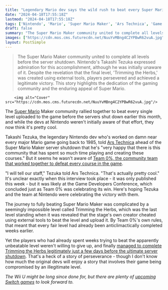 ```yaml
---
title: "Legendary Mario dev says the wild rush to beat every Super Mario Maker level before servers died is 'actually pretty cool'"
date: "2024-04-18T17:55:18Z"
lastmod: "2024-04-18T17:55:18Z"
tags: ['Nintendo', 'Mario', 'Super Mario Maker', 'Ars Technica', 'Game Developers Conference', 'Trimming the Herbs', 'Wii U', 'Nintendo Switch']
draft: false
summary: "The Super Mario Maker community united to complete all levels before the server shutdown. Nintendo's Takashi Tezuka expressed admiration for this accomplishment, although he was initially unaware of it. Despite the revelation that the final level, 'Trimming the Herbs,' was created using external tools, players persevered and achieved a legitimate victory. This story highlights the dedication of the gaming community and the enduring appeal of Super Mario."
images: ["https://cdn.mos.cms.futurecdn.net/NuuYvMBng4C2YPBwR62vuA.jpg"]
layout: PostSimple
---
```

> The Super Mario Maker community united to complete all levels before the server shutdown. Nintendo's Takashi Tezuka expressed admiration for this accomplishment, although he was initially unaware of it. Despite the revelation that the final level, 'Trimming the Herbs,' was created using external tools, players persevered and achieved a legitimate victory. This story highlights the dedication of the gaming community and the enduring appeal of Super Mario.


        <img alt="Cover" src="https://cdn.mos.cms.futurecdn.net/NuuYvMBng4C2YPBwR62vuA.jpg"/>
        
The [Super Mario](https://www.gamesradar.com/uk/tag/super-mario/) Maker community rallied together to beat every single level uploaded to the game before the servers shut down earlier this month, and while the devs at Nintendo weren't initially aware of that effort, they now think it's pretty cool.

Takashi Tezuka, the legendary Nintendo dev who's worked on damn near every major Mario game going back to 1985, told [Ars Technica](https://arstechnica.com/gaming/2024/04/after-decades-of-mario-how-do-developers-bridge-a-widening-generation-gap/2/) ahead of the Super Mario Maker server shutdown that he's "very happy that there is this community that has spent so much time playing and creating these courses." But it seems he wasn't aware of [Team 0%, the community team that worked together to defeat every course in the game](https://www.gamesradar.com/after-280000-attempts-the-final-level-of-super-mario-maker-turns-out-to-be-a-fake-and-now-players-can-start-celebrating-a-victory-they-already-achieved-a-week-ago/).

"I will tell our staff," Tezuka told Ars Technica. "That's actually pretty cool." It's unclear exactly when this interview took place - it was only published this week - but it was likely at the Game Developers Conference, which concluded just as Team 0% was celebrating its win. Here's hoping Tezuka and the team at Nintendo were celebrating the victory with them.

The journey to fully beating Super Mario Maker was complicated by a seemingly impossible level called Trimming the Herbs, which was the last level standing when it was revealed that the stage's own creator cheated using external tools to beat the level and upload it. By Team 0%'s own rules, that meant that every fair level had already been anticlimactically completed weeks earlier.

Yet the players who had already spent weeks trying to beat the apparently unbeatable level weren't willing to give up, and finally [managed to complete Trimming the Herbs legitimately just a few days before the ultimate server shutdown](https://www.gamesradar.com/the-impossible-super-mario-maker-level-has-been-cleared-just-days-before-nintendo-kills-3ds-and-wii-u-servers/). That's a heck of a story of perseverance - though I don't know how much the original devs will enjoy a story that involves their game being compromised by an illegitimate level.

*The Wii U might be long since done for, but there are plenty of *[<em>upcoming Switch games</em>](https://www.gamesradar.com/upcoming-nintendo-switch-games/)* to look forward to.* 
        